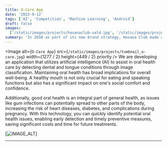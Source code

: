 ```yaml
---
title: O-Care App
date: '2023-9-12'
tags: ['AI', 'Competition', 'Machine Learning', 'Android']
draft: false
images:
  ['/static/images/projects/havanaclub-vald.jpg', '/static/images/projects/logo_o-care.png']
summary: 'In 2018 as part of its new brand strategy, Havana Club made a collaboration with a French artist: VALD.'
---
```


<Image
  alt={`O-Care App`}
  src={`/static/images/projects/tumbnail_o-care.jpg`}
  width={1277 / 2}
  height={449 / 2}
  priority
/>
We are developing an application that utilizes artificial intelligence (AI) to assist in oral health 
care by detecting dental and tongue conditions through image classification. Maintaining oral health 
has broad implications for overall well-being. A healthy mouth is not only crucial for eating and 
speaking functions but also has a significant impact on one's social comfort and confidence. 

Additionally, good oral health is an integral part of general health, as issues like gum infections 
can potentially spread to other parts of the body, increasing the risk of heart diseases, diabetes, 
and complications during pregnancy. With this technology, you can quickly identify potential oral
 health issues, enabling early detection and timely preventive measures, saving significant costs
and time for future treatments.


[![IMAGE_ALT](/static/images/projects/compfest_photobot.JPG)]

---
